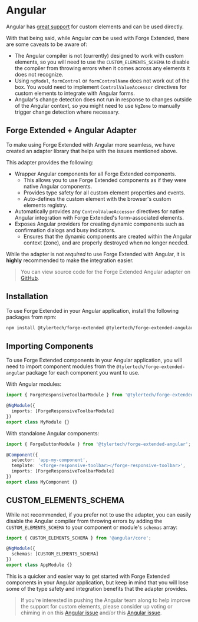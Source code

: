 
<Meta title="Frameworks/Angular" />

# Angular

Angular has [great support](https://custom-elements-everywhere.com/#angular) for custom elements and can be used directly.

With that being said, while Angular _can_ be used with Forge Extended, there are some caveats to be aware of:

- The Angular compiler is not (currently) designed to work with custom elements, so you will need to use the `CUSTOM_ELEMENTS_SCHEMA` to disable the compiler from throwing errors when it comes across any elements it does not recognize.
- Using `ngModel`, `formControl` or `formControlName` does not work out of the box. You would need to implement `ControlValueAccessor` directives for custom elements to integrate with Angular forms.
- Angular's change detection does not run in response to changes outside of the Angular context, so you might need to use `NgZone` to manually trigger change detection where necessary.

## Forge Extended + Angular Adapter

To make using Forge Extended with Angular more seamless, we have created an adapter library that helps with the issues mentioned above.

This adapter provides the following:

- Wrapper Angular components for all Forge Extended components.
  - This allows you to use Forge Extended components as if they were native Angular components.
  - Provides type safety for all custom element properties and events.
  - Auto-defines the custom element with the browser's custom elements registry.
- Automatically provides any `ControlValueAccessor` directives for native Angular integration with Forge Extended's form-associated elements.
- Exposes Angular providers for creating dynamic components such as confirmation dialogs and busy indicators.
  - Ensures that the dynamic components are created within the Angular context (zone), and are properly destroyed when no longer needed.

While the adapter is not _required_ to use Forge Extended with Angular, it is **highly** recommended to make the integration easier.

> You can view source code for the Forge Extended Angular adapter on [GitHub](https://github.com/tyler-technologies-oss/forge-extended/tree/main/packages/extended-angular).

## Installation

To use Forge Extended in your Angular application, install the following packages from npm:

```bash
npm install @tylertech/forge-extended @tylertech/forge-extended-angular
```

## Importing Components

To use Forge Extended components in your Angular application, you will need to import component modules from the `@tylertech/forge-extended-angular` package for each component you want to use.

With Angular modules:

```typescript
import { ForgeResponsiveToolbarModule } from '@tylertech/forge-extended-angular';

@NgModule({
  imports: [ForgeResponsiveToolbarModule]
})
export class MyModule {}
```

With standalone Angular components:

```typescript
import { ForgeButtonModule } from '@tylertech/forge-extended-angular';

@Component({
  selector: 'app-my-component',
  template: '<forge-responsive-toolbar></forge-responsive-toolbar>',
  imports: [ForgeResponsiveToolbarModule]
})
export class MyComponent {}
```

## CUSTOM_ELEMENTS_SCHEMA

While not recommended, if you prefer not to use the adapter, you can easily disable the Angular compiler from throwing errors by adding the
`CUSTOM_ELEMENTS_SCHEMA` to your component or module's `schemas` array:

```typescript
import { CUSTOM_ELEMENTS_SCHEMA } from '@angular/core';

@NgModule({
  schemas: [CUSTOM_ELEMENTS_SCHEMA]
})
export class AppModule {}
```

This is a quicker and easier way to get started with Forge Extended components in your Angular application, but keep in mind that you will lose some of the
type safety and integration benefits that the adapter provides.

> If you're interested in pushing the Angular team along to help improve the support for custom elements, please consider up voting or chiming in on
> this [Angular issue](https://github.com/angular/angular/issues/12045) and/or this [Angular issue](https://github.com/angular/angular/issues/58483).
